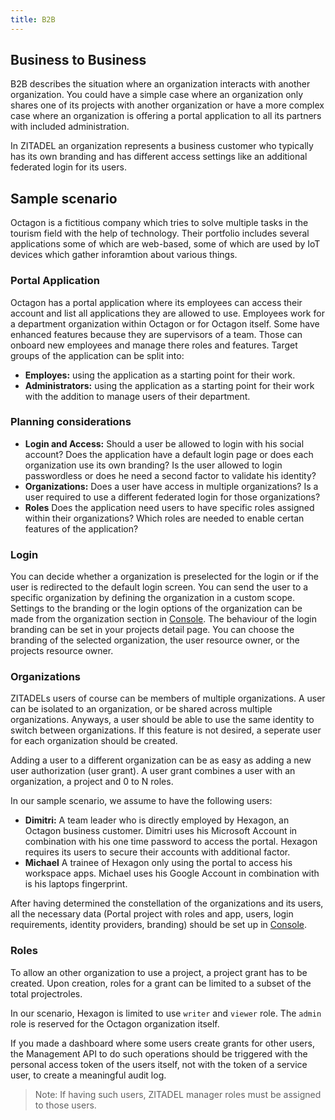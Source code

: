 ```yaml
---
title: B2B
---
```


## Business to Business

B2B describes the situation where an organization interacts with another organization.
You could have a simple case where an organization only shares one of its projects with another organization or have a more complex case where an organization is offering a portal application to all its partners with included administration.

In ZITADEL an organization represents a business customer who typically has its own branding and has different access settings like an additional federated login for its users.

<!-- This guide describes an application  -->
## Sample scenario

Octagon is a fictitious company which tries to solve multiple tasks in the tourism field with the help of technology.
Their portfolio includes several applications some of which are web-based, some of which are used by IoT devices which gather inforamtion about various things.

### Portal Application

Octagon has a portal application where its employees can access their account and list all applications they are allowed to use.
Employees work for a department organization within Octagon or for Octagon itself. 
Some have enhanced features because they are supervisors of a team. Those can onboard new employees and manage there roles and features.
Target groups of the application can be split into:
- **Employes:** using the application as a starting point for their work.
- **Administrators:** using the application as a starting point for their work with the addition to manage users of their department.

### Planning considerations

- **Login and Access:** Should a user be allowed to login with his social account? Does the application have a default login page or does each organization use its own branding? Is the user allowed to login passwordless or does he need a second factor to validate his identity?
- **Organizations:** Does a user have access in multiple organizations? Is a user required to use a different federated login for those organizations?
- **Roles** Does the application need users to have specific roles assigned within their organizations? Which roles are needed to enable certan features of the application?

### Login

You can decide whether a organization is preselected for the login or if the user is redirected to the default login screen. You can send the user to a specific organization by defining the organization in a custom scope.
Settings to the branding or the login options of the organization can be made from the organization section in [Console](https://console.zitadel.ch/org). 
The behaviour of the login branding can be set in your projects detail page. You can choose the branding of the selected organization, the user resource owner, or the projects resource owner.

### Organizations

ZITADELs users of course can be members of multiple organizations.
A user can be isolated to an organization, or be shared across multiple organizations. Anyways, a user should be able to use the same identity to switch between organizations.
If this feature is not desired, a seperate user for each organization should be created.

Adding a user to a different organization can be as easy as adding a new user authorization (user grant). A user grant combines a user with an organization, a project and 0 to N roles.

In our sample scenario, we assume to have the following users:

- **Dimitri:** A team leader who is directly employed by Hexagon, an Octagon business customer. Dimitri uses his Microsoft Account in combination with his one time password to access the portal. Hexagon requires its users to secure their accounts with additional factor.
- **Michael** A trainee of Hexagon only using the portal to access his workspace apps. Michael uses his Google Account in combination with is his laptops fingerprint.

After having determined the constellation of the organizations and its users, all the necessary data (Portal project with roles and app, users, login requirements, identity providers, branding) should be set up in [Console](https://console.zitadel.ch/org). 

### Roles

To allow an other organization to use a project, a project grant has to be created. Upon creation, roles for a grant can be limited to a subset of the total projectroles.

In our scenario, Hexagon is limited to use `writer` and `viewer` role. The `admin` role is reserved for the Octagon organization itself.

If you made a dashboard where some users create grants for other users, the Management API to do such operations should be triggered with the personal access token of the users itself, not with the token of a service user, to create a meaningful audit log. 

> Note: If having such users, ZITADEL manager roles must be assigned to those users.